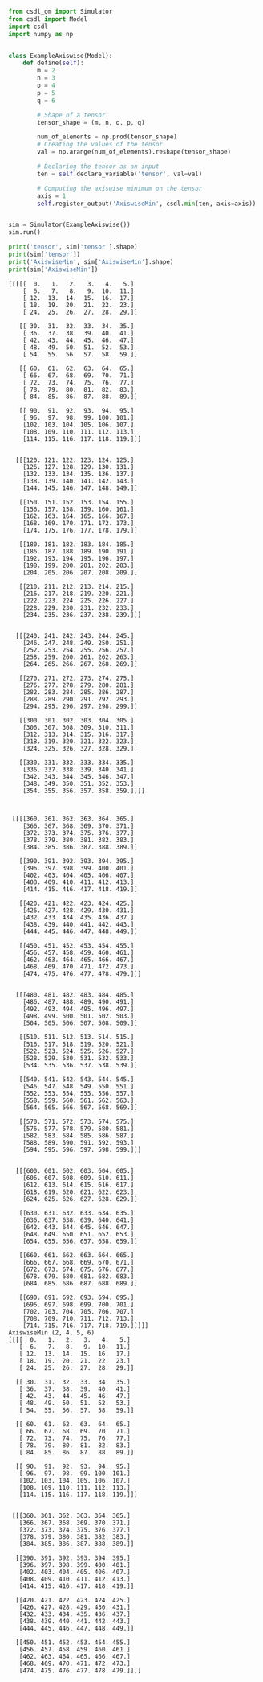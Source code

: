 ```py
from csdl_om import Simulator
from csdl import Model
import csdl
import numpy as np


class ExampleAxiswise(Model):
    def define(self):
        m = 2
        n = 3
        o = 4
        p = 5
        q = 6

        # Shape of a tensor
        tensor_shape = (m, n, o, p, q)

        num_of_elements = np.prod(tensor_shape)
        # Creating the values of the tensor
        val = np.arange(num_of_elements).reshape(tensor_shape)

        # Declaring the tensor as an input
        ten = self.declare_variable('tensor', val=val)

        # Computing the axiswise minimum on the tensor
        axis = 1
        self.register_output('AxiswiseMin', csdl.min(ten, axis=axis))


sim = Simulator(ExampleAxiswise())
sim.run()

print('tensor', sim['tensor'].shape)
print(sim['tensor'])
print('AxiswiseMin', sim['AxiswiseMin'].shape)
print(sim['AxiswiseMin'])
```


```tensor (2, 3, 4, 5, 6)
[[[[[  0.   1.   2.   3.   4.   5.]
    [  6.   7.   8.   9.  10.  11.]
    [ 12.  13.  14.  15.  16.  17.]
    [ 18.  19.  20.  21.  22.  23.]
    [ 24.  25.  26.  27.  28.  29.]]

   [[ 30.  31.  32.  33.  34.  35.]
    [ 36.  37.  38.  39.  40.  41.]
    [ 42.  43.  44.  45.  46.  47.]
    [ 48.  49.  50.  51.  52.  53.]
    [ 54.  55.  56.  57.  58.  59.]]

   [[ 60.  61.  62.  63.  64.  65.]
    [ 66.  67.  68.  69.  70.  71.]
    [ 72.  73.  74.  75.  76.  77.]
    [ 78.  79.  80.  81.  82.  83.]
    [ 84.  85.  86.  87.  88.  89.]]

   [[ 90.  91.  92.  93.  94.  95.]
    [ 96.  97.  98.  99. 100. 101.]
    [102. 103. 104. 105. 106. 107.]
    [108. 109. 110. 111. 112. 113.]
    [114. 115. 116. 117. 118. 119.]]]


  [[[120. 121. 122. 123. 124. 125.]
    [126. 127. 128. 129. 130. 131.]
    [132. 133. 134. 135. 136. 137.]
    [138. 139. 140. 141. 142. 143.]
    [144. 145. 146. 147. 148. 149.]]

   [[150. 151. 152. 153. 154. 155.]
    [156. 157. 158. 159. 160. 161.]
    [162. 163. 164. 165. 166. 167.]
    [168. 169. 170. 171. 172. 173.]
    [174. 175. 176. 177. 178. 179.]]

   [[180. 181. 182. 183. 184. 185.]
    [186. 187. 188. 189. 190. 191.]
    [192. 193. 194. 195. 196. 197.]
    [198. 199. 200. 201. 202. 203.]
    [204. 205. 206. 207. 208. 209.]]

   [[210. 211. 212. 213. 214. 215.]
    [216. 217. 218. 219. 220. 221.]
    [222. 223. 224. 225. 226. 227.]
    [228. 229. 230. 231. 232. 233.]
    [234. 235. 236. 237. 238. 239.]]]


  [[[240. 241. 242. 243. 244. 245.]
    [246. 247. 248. 249. 250. 251.]
    [252. 253. 254. 255. 256. 257.]
    [258. 259. 260. 261. 262. 263.]
    [264. 265. 266. 267. 268. 269.]]

   [[270. 271. 272. 273. 274. 275.]
    [276. 277. 278. 279. 280. 281.]
    [282. 283. 284. 285. 286. 287.]
    [288. 289. 290. 291. 292. 293.]
    [294. 295. 296. 297. 298. 299.]]

   [[300. 301. 302. 303. 304. 305.]
    [306. 307. 308. 309. 310. 311.]
    [312. 313. 314. 315. 316. 317.]
    [318. 319. 320. 321. 322. 323.]
    [324. 325. 326. 327. 328. 329.]]

   [[330. 331. 332. 333. 334. 335.]
    [336. 337. 338. 339. 340. 341.]
    [342. 343. 344. 345. 346. 347.]
    [348. 349. 350. 351. 352. 353.]
    [354. 355. 356. 357. 358. 359.]]]]



 [[[[360. 361. 362. 363. 364. 365.]
    [366. 367. 368. 369. 370. 371.]
    [372. 373. 374. 375. 376. 377.]
    [378. 379. 380. 381. 382. 383.]
    [384. 385. 386. 387. 388. 389.]]

   [[390. 391. 392. 393. 394. 395.]
    [396. 397. 398. 399. 400. 401.]
    [402. 403. 404. 405. 406. 407.]
    [408. 409. 410. 411. 412. 413.]
    [414. 415. 416. 417. 418. 419.]]

   [[420. 421. 422. 423. 424. 425.]
    [426. 427. 428. 429. 430. 431.]
    [432. 433. 434. 435. 436. 437.]
    [438. 439. 440. 441. 442. 443.]
    [444. 445. 446. 447. 448. 449.]]

   [[450. 451. 452. 453. 454. 455.]
    [456. 457. 458. 459. 460. 461.]
    [462. 463. 464. 465. 466. 467.]
    [468. 469. 470. 471. 472. 473.]
    [474. 475. 476. 477. 478. 479.]]]


  [[[480. 481. 482. 483. 484. 485.]
    [486. 487. 488. 489. 490. 491.]
    [492. 493. 494. 495. 496. 497.]
    [498. 499. 500. 501. 502. 503.]
    [504. 505. 506. 507. 508. 509.]]

   [[510. 511. 512. 513. 514. 515.]
    [516. 517. 518. 519. 520. 521.]
    [522. 523. 524. 525. 526. 527.]
    [528. 529. 530. 531. 532. 533.]
    [534. 535. 536. 537. 538. 539.]]

   [[540. 541. 542. 543. 544. 545.]
    [546. 547. 548. 549. 550. 551.]
    [552. 553. 554. 555. 556. 557.]
    [558. 559. 560. 561. 562. 563.]
    [564. 565. 566. 567. 568. 569.]]

   [[570. 571. 572. 573. 574. 575.]
    [576. 577. 578. 579. 580. 581.]
    [582. 583. 584. 585. 586. 587.]
    [588. 589. 590. 591. 592. 593.]
    [594. 595. 596. 597. 598. 599.]]]


  [[[600. 601. 602. 603. 604. 605.]
    [606. 607. 608. 609. 610. 611.]
    [612. 613. 614. 615. 616. 617.]
    [618. 619. 620. 621. 622. 623.]
    [624. 625. 626. 627. 628. 629.]]

   [[630. 631. 632. 633. 634. 635.]
    [636. 637. 638. 639. 640. 641.]
    [642. 643. 644. 645. 646. 647.]
    [648. 649. 650. 651. 652. 653.]
    [654. 655. 656. 657. 658. 659.]]

   [[660. 661. 662. 663. 664. 665.]
    [666. 667. 668. 669. 670. 671.]
    [672. 673. 674. 675. 676. 677.]
    [678. 679. 680. 681. 682. 683.]
    [684. 685. 686. 687. 688. 689.]]

   [[690. 691. 692. 693. 694. 695.]
    [696. 697. 698. 699. 700. 701.]
    [702. 703. 704. 705. 706. 707.]
    [708. 709. 710. 711. 712. 713.]
    [714. 715. 716. 717. 718. 719.]]]]]
AxiswiseMin (2, 4, 5, 6)
[[[[  0.   1.   2.   3.   4.   5.]
   [  6.   7.   8.   9.  10.  11.]
   [ 12.  13.  14.  15.  16.  17.]
   [ 18.  19.  20.  21.  22.  23.]
   [ 24.  25.  26.  27.  28.  29.]]

  [[ 30.  31.  32.  33.  34.  35.]
   [ 36.  37.  38.  39.  40.  41.]
   [ 42.  43.  44.  45.  46.  47.]
   [ 48.  49.  50.  51.  52.  53.]
   [ 54.  55.  56.  57.  58.  59.]]

  [[ 60.  61.  62.  63.  64.  65.]
   [ 66.  67.  68.  69.  70.  71.]
   [ 72.  73.  74.  75.  76.  77.]
   [ 78.  79.  80.  81.  82.  83.]
   [ 84.  85.  86.  87.  88.  89.]]

  [[ 90.  91.  92.  93.  94.  95.]
   [ 96.  97.  98.  99. 100. 101.]
   [102. 103. 104. 105. 106. 107.]
   [108. 109. 110. 111. 112. 113.]
   [114. 115. 116. 117. 118. 119.]]]


 [[[360. 361. 362. 363. 364. 365.]
   [366. 367. 368. 369. 370. 371.]
   [372. 373. 374. 375. 376. 377.]
   [378. 379. 380. 381. 382. 383.]
   [384. 385. 386. 387. 388. 389.]]

  [[390. 391. 392. 393. 394. 395.]
   [396. 397. 398. 399. 400. 401.]
   [402. 403. 404. 405. 406. 407.]
   [408. 409. 410. 411. 412. 413.]
   [414. 415. 416. 417. 418. 419.]]

  [[420. 421. 422. 423. 424. 425.]
   [426. 427. 428. 429. 430. 431.]
   [432. 433. 434. 435. 436. 437.]
   [438. 439. 440. 441. 442. 443.]
   [444. 445. 446. 447. 448. 449.]]

  [[450. 451. 452. 453. 454. 455.]
   [456. 457. 458. 459. 460. 461.]
   [462. 463. 464. 465. 466. 467.]
   [468. 469. 470. 471. 472. 473.]
   [474. 475. 476. 477. 478. 479.]]]]
```
